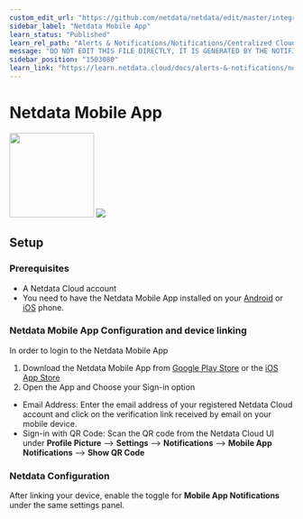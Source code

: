 ```yaml
---
custom_edit_url: "https://github.com/netdata/netdata/edit/master/integrations/cloud-notifications/metadata.yaml"
sidebar_label: "Netdata Mobile App"
learn_status: "Published"
learn_rel_path: "Alerts & Notifications/Notifications/Centralized Cloud Notifications"
message: "DO NOT EDIT THIS FILE DIRECTLY, IT IS GENERATED BY THE NOTIFICATION'S metadata.yaml FILE"
sidebar_position: "1503080"
learn_link: "https://learn.netdata.cloud/docs/alerts-&-notifications/notifications/centralized-cloud-notifications/netdata-mobile-app"
---
```



# Netdata Mobile App

<img src="https://netdata.cloud/img/netdata.png" width="150"/>

<img src="https://img.shields.io/badge/maintained%20by-Netdata-%2300ab44" />

## Setup

### Prerequisites

- A Netdata Cloud account
- You need to have the Netdata Mobile App installed on your [Android](https://play.google.com/store/apps/details?id=cloud.netdata.android&pli=1) or [iOS](https://apps.apple.com/in/app/netdata-mobile/id6474659622) phone.

### Netdata Mobile App Configuration and device linking

In order to login to the Netdata Mobile App

1. Download the Netdata Mobile App from [Google Play Store](https://play.google.com/store/apps/details?id=cloud.netdata.android&pli=1) or the [iOS App Store](https://apps.apple.com/in/app/netdata-mobile/id6474659622)
2. Open the App and Choose your Sign-in option
  - Email Address: Enter the email address of your registered Netdata Cloud account and click on the verification link received by email on your mobile device.
  - Sign-in with QR Code: Scan the QR code from the Netdata Cloud UI under **Profile Picture** --> **Settings** --> **Notifications** --> **Mobile App Notifications** --> **Show QR Code**

### Netdata Configuration

After linking your device, enable the toggle for **Mobile App Notifications** under the same settings panel.


